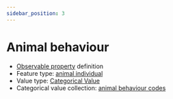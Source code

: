 ```yaml
---
sidebar_position: 3
---
```



# Animal behaviour

- [Observable property](/viewers/dawe-vocabs?uri=https://linked.data.gov.au/def/nrm/dfaf2438-6019-4632-85d8-0efc91930768) definition
- Feature type: [animal individual](http://linked.data.gov.au/def/tern-cv/ecb855ed-50e1-4299-8491-861759ef40b7)
- Value type: [Categorical Value](https://w3id.org/tern/ontologies/tern/CategoricalValue)
- Categorical value collection: [animal behaviour codes](/viewers/dawe-vocabs?uri=https://linked.data.gov.au/def/nrm/1301857c-4e02-4000-966b-a0d0ce60368f)

<Example
  protocolModule="opportunistic-observations"
  observableProperty="https://linked.data.gov.au/def/nrm/dfaf2438-6019-4632-85d8-0efc91930768"
/>
